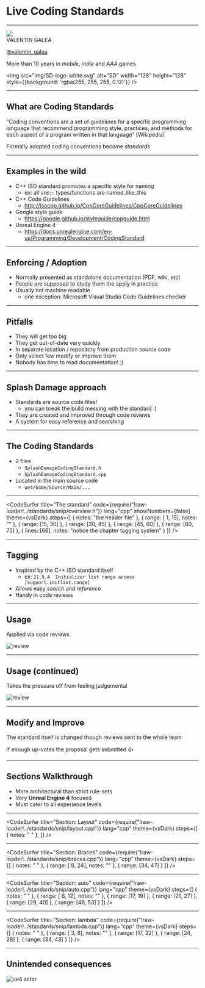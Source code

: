 
# Live Coding Standards

---

<Image src="img/banner.jpg">
<Box
  css={{
    position: 'relative',
    top: '50%',
    transform: 'translateY(-50%)',
    color: 'white'
  }}
>
  <div style={{fontSize: '2em'}}>VALENTIN GALEA</div>

  [@valentin_galea](https://twitter.com/valentin_galea)

  More than 10 years in _mobile_, _indie_ and _AAA_ games

  <img src="img/SD-logo-white.svg" alt="SD" 
    width="128" height="128"
    style={{background: 'rgba(255, 255, 255, 0.12)'}}
  />
</Box>

</Image>

---
## What are Coding Standards

"Coding conventions are a set of guidelines for a specific programming language that recommend programming style, practices, and methods for each aspect of a program written in that language" [Wikipedia]

Formally adopted coding conventions become _standards_

---
## Examples in the wild

- C++ ISO standard promotes a specific style for naming
  - ex: all `std::` types/functions are named_like_this
- C++ Code Guidelines
  - http://isocpp.github.io/CppCoreGuidelines/CppCoreGuidelines
- Google style guide
  - https://google.github.io/styleguide/cppguide.html
- Unreal Engine 4
  - https://docs.unrealengine.com/en-us/Programming/Development/CodingStandard

---
## Enforcing / Adoption

- Normally presented as standalone documentation (PDF, wiki, etc)
- People are supposed to study them the apply in practice
- Usually not machine readable
  - one exception: Microsoft Visual Studio Code Guidelines checker

---
## Pitfalls

- They will get too big
- They get out-of-date very quickly
- In separate location / repository from production source code
- Only select few modify or improve them
- Nobody has time to read documentation! :)

---
## Splash Damage approach

- Standards are source code files!
  - you can break the build messing with the standard :)
- They are created and improved through code reviews
- A system for easy reference and searching

---
## The Coding Standards

* 2 files
  * `SplashDamageCodingStandard.h`
  * `SplashDamageCodingStandard.cpp`
* Located in the main source code
  * `ue4/Game/Source/Main/...`

---
<CodeSurfer
  title="The standard"
  code={require("!raw-loader!../standards/snip/overview.h")}
  lang="cpp"
  showNumbers={false}
  theme={vsDark}
  steps={[
    { notes: "the header file" },
    { range: [ 1, 15], notes: "" },
    { range: [15, 30] },
    { range: [30, 45] },
    { range: [45, 60] },
    { range: [60, 75] },
    { lines: [66], notes: "notice the chapter tagging system" }
  ]}
/>

---
## Tagging

- Inspired by the C++ ISO standard itself
  - ex: `21.9.4  Initializer list range access [support.initlist.range]`
- Allows easy _search_ and _reference_
- Handy in code reviews

---
## Usage

Applied via code reviews

![review](img/review-1.png)

---
## Usage (continued)

Takes the pressure off from feeling judgemental 

![review](img/review-2.png)

---
## Modify and Improve

The standard itself is changed though reviews sent to the whole team

If enough up-votes the proposal gets submitted 👍

---
## Sections Walkthrough

- More architectural than strict rule-sets
- Very **Unreal Engine 4** focused
- Must cater to all experience levels

---
<CodeSurfer
  title="Section: Layout"
  code={require("!raw-loader!../standards/snip/layout.cpp")}
  lang="cpp"
  theme={vsDark}
  steps={[
    { notes: " " },
  ]}
/>

---
<CodeSurfer
  title="Section: Braces"
  code={require("!raw-loader!../standards/snip/braces.cpp")}
  lang="cpp"
  theme={vsDark}
  steps={[
    { notes: " " },
    { range: [ 8, 24], notes: "" },
    { range: [34, 47] }
  ]}
/>

---
<CodeSurfer
  title="Section: auto"
  code={require("!raw-loader!../standards/snip/auto.cpp")}
  lang="cpp"
  theme={vsDark}
  steps={[
    { notes: " " },
    { range: [ 6, 12], notes: "" },
    { range: [17, 19] },
    { range: [21, 27] },
    { range: [29, 40] },
    { range: [46, 53] }
  ]}
/>

---
<CodeSurfer
  title="Section: lambda"
  code={require("!raw-loader!../standards/snip/lambda.cpp")}
  lang="cpp"
  theme={vsDark}
  steps={[
    { notes: " " },
    { range: [ 3,  8], notes: "" },
    { range: [17, 22] },
    { range: [24, 28] },
    { range: [34, 43] }
  ]}
/>

---
## Unintended consequences

![ue4 actor](img/coding-actor.png)
